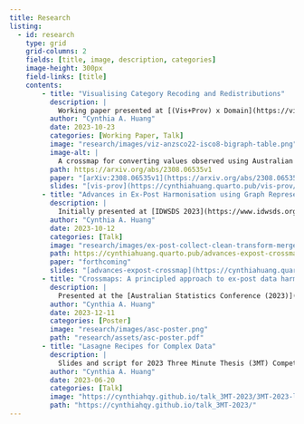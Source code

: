 ```yaml
---
title: Research
listing:
  - id: research
    type: grid
    grid-columns: 2
    fields: [title, image, description, categories]
    image-height: 300px
    field-links: [title]
    contents:
        - title: "Visualising Category Recoding and Redistributions"
          description: |
            Working paper presented at [(Vis+Prov) x Domain](https://visxprov.github.io) 2023, a workshop at IEEE VIS 2023.
          author: "Cynthia A. Huang"
          date: 2023-10-23
          categories: [Working Paper, Talk]
          image: "research/images/viz-anzsco22-isco8-bigraph-table.png"
          image-alt: |
            A crossmap for converting values observed using Australian occupation categories (ANZSCO22) into observations under the International Standard Classification of Occupations (ISCO8). Crossmaps are directed multipartite graph structures for capturing details of cross-taxonomy transformation. This crossmap is visualised using a two-layer bigraph layout, with ANZSCO22 codes forming the first source layer, and ISCO8 codes the second target layer. The weights on the links indicate what share of ANZSCO22 observed values are redistributed to corresponding ISCO8 codes.
          path: https://arxiv.org/abs/2308.06535v1
          paper: "[arXiv:2308.06535v1](https://arxiv.org/abs/2308.06535v1)"
          slides: "[vis-prov](https://cynthiahuang.quarto.pub/vis-prov/)"
        - title: "Advances in Ex-Post Harmonisation using Graph Representations of Cross-Taxonomy Transformations"
          description: |
            Initially presented at [IDWSDS 2023](https://www.idwsds.org) for the PhD contest on Oct 10, 2023, and then at NUMBATS group seminar on Oct 12, 2023.
          author: "Cynthia A. Huang"
          date: 2023-10-12
          categories: [Talk]
          image: "research/images/ex-post-collect-clean-transform-merge.png"
          path: https://cynthiahuang.quarto.pub/advances-expost-crossmap/
          paper: "forthcoming"
          slides: "[advances-expost-crossmap](https://cynthiahuang.quarto.pub/advances-expost-crossmap/)"
        - title: "Crossmaps: A principled approach to ex-post data harmonisation and dataset integration"
          description: |
            Presented at the [Australian Statistics Conference (2023)](https://www.asc2023.org)
          author: "Cynthia A. Huang"
          date: 2023-12-11
          categories: [Poster]
          image: "research/images/asc-poster.png"
          path: "research/assets/asc-poster.pdf"
        - title: "Lasagne Recipes for Complex Data"
          description: |
            Slides and script for 2023 Three Minute Thesis (3MT) Competition at Monash University
          author: "Cynthia A. Huang"
          date: 2023-06-20
          categories: [Talk]
          image: "https://cynthiahqy.github.io/talk_3MT-2023/3MT-2023-lasagne-v03.png"
          path: "https://cynthiahqy.github.io/talk_3MT-2023/"
---
```

